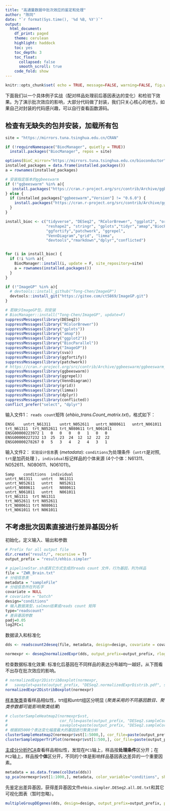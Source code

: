 ```yaml
---
title: "高通量数据中批次效应的鉴定和处理"
author: "陈同"
date: "`r format(Sys.time(), '%d %B, %Y')`"
output:
  html_document:
    df_print: paged
    theme: cerulean
    highlight: haddock
    toc: yes
    toc_depth: 3
    toc_float:
      collapsed: false
      smooth_scroll: true
    code_fold: show
---
```


```r
knitr::opts_chunk$set( echo = TRUE, message=FALSE, warning=FALSE, fig.width=8 )
```

下面我们以一个具体例子实战（配对样品处理前后基因表达的变化）和检验下效果。为了演示批次效应的影响，大部分代码做了封装，我们只关心核心的地方。如果自己对封装的代码感兴趣，可以自行查看函数源码。

## 检查有无缺失的包并安装，加载所有包

```r
site = "https://mirrors.tuna.tsinghua.edu.cn/CRAN"

if (!requireNamespace("BiocManager", quietly = TRUE))
  install.packages("BiocManager", repos = site)

options(BioC_mirror="https://mirrors.tuna.tsinghua.edu.cn/bioconductor")
installed_packages = data.frame(installed.packages())
a = rownames(installed_packages)

# 安装指定版本的ggbeeswarm
if (!"ggbeeswarm" %in% a){
   install.packages("https://cran.r-project.org/src/contrib/Archive/ggbeeswarm/ggbeeswarm_0.6.0.tar.gz", repos = NULL, type = "source")
} else {
  if (installed_packages["ggbeeswarm","Version"] != "0.6.0") {
    install.packages("https://cran.r-project.org/src/contrib/Archive/ggbeeswarm/ggbeeswarm_0.6.0.tar.gz", repos = NULL, type = "source")
  }
}

install_bioc <- c("tidyverse", "DESeq2", "RColorBrewer", "ggplot2", "org.Hs.eg.db",
                  "reshape2", "stringr", "gplots","tidyr","amap","BiocParallel","sva",
                  "ggfortify","patchwork", "ggrepel",
                  "VennDiagram","grid", "limma", 
                  "devtools","rmarkdown","dplyr","conflicted")


for (i in install_bioc) {
  if (!i %in% a){
    BiocManager::install(i, update = F, site_repository=site)
    a = rownames(installed.packages())
  }
}

if (!"ImageGP" %in% a){
  # devtools::install_github("Tong-Chen/ImageGP")
  devtools::install_git("https://gitee.com/ct5869/ImageGP.git")
}
```

```r
# 若缺少ImageGP包，则安装
# BiocManager::install("Tong-Chen/ImageGP", update=F)
suppressMessages(library(DESeq2))
suppressMessages(library("RColorBrewer"))
suppressMessages(library("gplots"))
suppressMessages(library("amap"))
suppressMessages(library("ggplot2"))
suppressMessages(library("BiocParallel"))
suppressMessages(library("ImageGP"))
suppressMessages(library(sva))
suppressMessages(library(ggfortify))
suppressMessages(library(patchwork))
# https://cran.r-project.org/src/contrib/Archive/ggbeeswarm/ggbeeswarm_0.6.0.tar.gz
suppressMessages(library(ggbeeswarm))
suppressMessages(library(ggrepel))
suppressMessages(library(VennDiagram))
suppressMessages(library(grid))
suppressMessages(library(limma))
suppressMessages(library(dplyr))
suppressMessages(library(conflicted))
conflict_prefer("select", "dplyr")
```

输入文件1： `reads count`矩阵 (*ehbio_trans.Count_matrix.txt*)，格式如下：

    ENSG    untrt_N61311    untrt_N052611   untrt_N080611   untrt_N061011   trt_N61311  trt_N052611 trt_N080611 trt_N061011
    ENSG00000223972 1   0   0   0   0   1   0   0
    ENSG00000227232 13  25  23  24  12  12  22  22
    ENSG00000278267 0   5   3   4   2   4   3   1

输入文件2： `实验设计信息`表 (*metadata*): `conditions`为处理条件（`untrt`是对照, `trt`是加药处理 ），`individual`标记样品的个体来源 (4个个体：N61311、N052611、N080611、N061011)。

    Samp    conditions  individual
    untrt_N61311    untrt   N61311
    untrt_N052611   untrt   N052611
    untrt_N080611   untrt   N080611
    untrt_N061011   untrt   N061011
    trt_N61311  trt N61311
    trt_N052611 trt N052611
    trt_N080611 trt N080611
    trt_N061011 trt N061011

## 不考虑批次因素直接进行差异基因分析 {#batch6}

初始化，定义输入、输出和参数

```r
# Prefix for all output file 
dir.create("result/", recursive = T)
output_prefix = "result/ehbio.simpler"

# pipelineStar.sh或其它方式生成的reads count 文件，行为基因，列为样品
file = "ZWR_Brain.txt"
# 分组信息表
metadata = "sampleFile"
# 分组信息所在列名字
covariate = NULL
# covariate = "batch"
design="conditions"
# 输入数据类型，salmon结果或reads count 矩阵
type="readscount"
# 差异基因参数
padj=0.05
log2FC=1
```

数据读入和标准化

```r
dds <- readscount2deseq(file, metadata, design=design, covariate = covariate)

normexpr <- deseq2normalizedExpr(dds, output_prefix=output_prefix, rlog=F, vst=T)
```

检查数据标准化效果: 标准化后基因在不同样品的表达分布越均一越好。从下图看不出存在批次效应的影响。

```r
# normalizedExpr2DistribBoxplot(normexpr, 
#   saveplot=paste(output_prefix, "DESeq2.normalizedExprDistrib.pdf", sep="."))
normalizedExpr2DistribBoxplot(normexpr)
```

[样本聚类](https://mp.weixin.qq.com/mp/appmsgalbum?__biz=MzI5MTcwNjA4NQ==&action=getalbum&album_id=1335864997100224512&subscene=38&scenenote=https%3A%2F%2Fmp.weixin.qq.com%2Fs%3F__biz%3DMzI5MTcwNjA4NQ%3D%3D%26mid%3D2247495133%26idx%3D2%26sn%3D37d1572211a755566b5de5f120e476cf%26chksm%3Dec0e2857db79a1411fab8405e9f6284f10644eb9965f2d5fdfa98f0ff44a581729f990fc9c14%26scene%3D38%26key%3Dbbd9db2a3d7572cd769c7f8e4e3317fec44d11168b996d9b03e0828fc8c61abdcf8565023bdb967b8005fb7f8f9d6e2f7cb5d24289c52229bae2b2791048ea213afbf98f447947495cde5742eae678a4%26ascene%3D7%26uin%3DOTY2MDEyMzgw%26devicetype%3DWindows%2B7%2Bx64%26version%3D62090529%26lang%3Dzh_CN%26exportkey%3DAa8iMQ%252BTtWiuSpqGzIiwmvk%253D%26pass_ticket%3DDAyFVADyPalxlkE8NUofnsSAhBBJHP7CYr46pHPxHfWOVdG1RLPhHzDUX%252BmMIHmH%26winzoom%3D1#wechat_redirect)查看样品相似性，trt组和untrt组区分明显 (*聚类采用的不同基因数目、聚类参数都可能影响聚类结果*)

```r
# clusterSampleHeatmap2(normexpr$vst, 
#                       cor_file=paste(output_prefix, "DESeq2.sampleCorrelation.txt", sep="."), 
#                       saveplot=paste(output_prefix, "DESeq2.sampleCorrelation.pdf", sep="."))
# 根据前5000个表达变化幅度最大的基因进行聚类分析
clusterSampleHeatmap2(normexpr$vst[1:5000,], cor_file=paste(output_prefix, "DESeq2.sampleCorrelation.txt", sep="."))
clusterSampleUpperTriPlot(normexpr$vst[1:500,], cor_file=paste(output_prefix, "DESeq2.sampleCorrelation.txt", sep="."))
```

[主成分分析PCA](https://mp.weixin.qq.com/s?__biz=MzI5MTcwNjA4NQ==&mid=2247489825&idx=1&sn=e56d490bec2bed4068cb2f294399e675&chksm=ec0ddcabdb7a55bd5ad91cc16c470250213d78c782da419e70039e851621525674203e47916f&scene=158#rd)查看样品相似性，发现在`PC1`轴上，样品按**处理条件**区分开；在`PC2`轴上，样品按**个体**区分开，不同的个体是影响样品基因表达差异的一个重要因素。

```r
metadata = as.data.frame(colData(dds))
sp_pca(normexpr$vst[1:1000,], metadata, color_variable="conditions", shape_variable = "individual") + aes(size=1) + guides(size = "none")
```

先鉴定出差异基因，获得差异基因文件`ehbio.simpler.DESeq2.all.DE.txt`和其它可视化图表（暂时忽略）。

```r
multipleGroupDEgenes(dds, design=design, output_prefix=output_prefix, padj=padj, log2FC=log2FC, normalized_counts=normexpr, lfcShrink=T)
```

